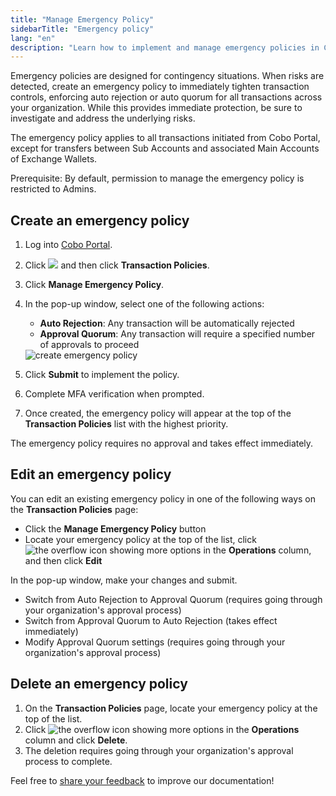 ```yaml
---
title: "Manage Emergency Policy"
sidebarTitle: "Emergency policy"
lang: "en"
description: "Learn how to implement and manage emergency policies in Cobo Portal for immediate risk control."
---
```


Emergency policies are designed for contingency situations. When risks are detected, create an emergency policy to immediately tighten transaction controls, enforcing auto rejection or auto quorum for all transactions across your organization. While this provides immediate protection, be sure to investigate and address the underlying risks.

<Info>The emergency policy applies to all transactions initiated from Cobo Portal, except for transfers between Sub Accounts and associated Main Accounts of Exchange Wallets.</Info>

<Note>Prerequisite: By default, permission to manage the emergency policy is restricted to Admins.</Note>

## Create an emergency policy

1. Log into [Cobo Portal](https://portal.cobo.com/login).

2. Click <img src="/en/images/common/wallets_icon.svg" className="icon"/> and then click **Transaction Policies**.

3. Click **Manage Emergency Policy**.

4. In the pop-up window, select one of the following actions:
   - **Auto Rejection**: Any transaction will be automatically rejected
   - **Approval Quorum**: Any transaction will require a specified number of approvals to proceed

   <img src="/en/images/risk-controls/emergency-policy-create.png" className="screenshot_full_screen" alt="create emergency policy" />

5. Click **Submit** to implement the policy.

6. Complete MFA verification when prompted.

7. Once created, the emergency policy will appear at the top of the **Transaction Policies** list with the highest priority. 

<Note>The emergency policy requires no approval and takes effect immediately.</Note>

## Edit an emergency policy

You can edit an existing emergency policy in one of the following ways on the **Transaction Policies** page:
- Click the **Manage Emergency Policy** button
- Locate your emergency policy at the top of the list, click <img src="/en/images/common/icon_more.svg" className="icon" alt="the overflow icon showing more options"/> in the **Operations** column, and then click **Edit**

In the pop-up window, make your changes and submit.
- Switch from Auto Rejection to Approval Quorum (requires going through your organization's approval process)
- Switch from Approval Quorum to Auto Rejection (takes effect immediately)
- Modify Approval Quorum settings (requires going through your organization's approval process)

## Delete an emergency policy

1. On the **Transaction Policies** page, locate your emergency policy at the top of the list.
2. Click <img src="/en/images/common/icon_more.svg" className="icon" alt="the overflow icon showing more options"/> in the **Operations** column and click **Delete**.
3. The deletion requires going through your organization's approval process to complete.

<Tip>Feel free to [share your feedback](https://forms.zohopublic.com/cobo/form/DocumentFeedbackForm/formperma/QvLOhxJv1_JMsJ-1dleZ8Itb_7rzN-LtgvsDdxosoVI?referrername=manuals) to improve our documentation!</Tip>
